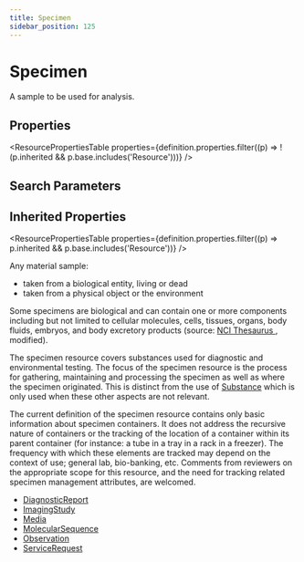 ```yaml
---
title: Specimen
sidebar_position: 125
---
```



# Specimen

A sample to be used for analysis.

<Tabs queryString="section">
<TabItem value="schema" label="Schema" default>

## Properties

<ResourcePropertiesTable
  properties={definition.properties.filter((p) => !(p.inherited && p.base.includes('Resource')))}
/>

## Search Parameters

<SearchParamsTable searchParams={definition.searchParameters} />

## Inherited Properties

<ResourcePropertiesTable properties={definition.properties.filter((p) => p.inherited && p.base.includes('Resource'))} />

</TabItem>
  <TabItem value="usage" label="Usage">
    <div>  <a name="scope"></a>     <p>Any material sample:</p>   <ul>    <li>taken from a biological entity, living or dead</li>    <li>taken from a physical object or the environment</li>   </ul>   <p> Some specimens are biological and can contain one or more components including but not limited to cellular molecules, cells, tissues, organs, body fluids, embryos, and body excretory products (source: <a href="http://ncit.nci.nih.gov/">NCI Thesaurus </a>, modified). </p>   <p>The specimen resource covers substances used for diagnostic and environmental testing. The focus of the specimen resource   is the process for gathering, maintaining and processing the specimen as well as where the specimen originated.   This is distinct from the use of <a href="/docs/api/fhir/resources/substance">Substance</a> which is only used when these other aspects are not relevant. </p>  </div>
    </TabItem>
  
  <TabItem value="backgroundAndContext" label="Background and Context">
    <div>   <a name="bnc"></a>    <p> The current definition of the specimen resource contains only basic information about specimen containers. It does not address the recursive nature of containers or the tracking of the location of a container within its parent container (for instance: a tube in a tray in a rack in a freezer). The frequency with which these elements are tracked may depend on the context of use; general lab, bio-banking, etc. Comments from reviewers on the appropriate scope for this resource, and the need for tracking related specimen management attributes, are welcomed. </p>  </div>
    </TabItem>
  <TabItem value="referencedBy" label="Referenced By">
    <ul><li><a href="/docs/api/fhir/resources/diagnosticreport">DiagnosticReport</a></li>
<li><a href="/docs/api/fhir/resources/imagingstudy">ImagingStudy</a></li>
<li><a href="/docs/api/fhir/resources/media">Media</a></li>
<li><a href="/docs/api/fhir/resources/molecularsequence">MolecularSequence</a></li>
<li><a href="/docs/api/fhir/resources/observation">Observation</a></li>
<li><a href="/docs/api/fhir/resources/servicerequest">ServiceRequest</a></li></ul>
    </TabItem>

</Tabs>
